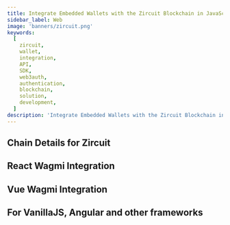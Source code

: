 ```yaml
---
title: Integrate Embedded Wallets with the Zircuit Blockchain in JavaScript
sidebar_label: Web
image: 'banners/zircuit.png'
keywords:
  [
    zircuit,
    wallet,
    integration,
    API,
    SDK,
    web3auth,
    authentication,
    blockchain,
    solution,
    development,
  ]
description: 'Integrate Embedded Wallets with the Zircuit Blockchain in JavaScript | Embedded Wallets'
---
```



<SEO
  title="Integrate Embedded Wallets with the Zircuit Blockchain in JavaScript"
  description="Integrate Embedded Wallets with the Zircuit Blockchain in JavaScript | Embedded Wallets"
  image="https://web3auth.io/docs/banners/zircuit.png"
  slug="/embedded-wallets/connect-blockchain/evm/zircuit/web"
/>

## Chain Details for Zircuit

<ChainDetailsZircuit />

## React Wagmi Integration

<ReactWagmiIntegration />

## Vue Wagmi Integration

<VueWagmiIntegration />

## For VanillaJS, Angular and other frameworks

<JsBlockchainMethods />
